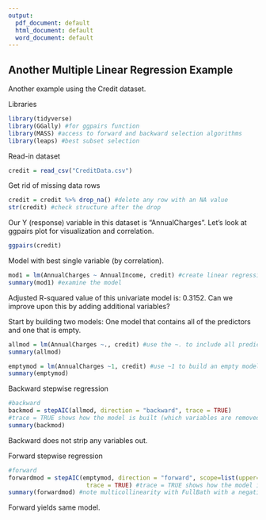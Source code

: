---
output:
  pdf_document: default
  html_document: default
  word_document: default
---
## Another Multiple Linear Regression Example

Another example using the Credit dataset.  

Libraries  
```{r}
library(tidyverse)
library(GGally) #for ggpairs function
library(MASS) #access to forward and backward selection algorithms
library(leaps) #best subset selection
```

Read-in dataset  
```{r}
credit = read_csv("CreditData.csv")
```

Get rid of missing data rows  
```{r}
credit = credit %>% drop_na() #delete any row with an NA value
str(credit) #check structure after the drop
```

Our Y (response) variable in this dataset is "AnnualCharges".  Let's look at ggpairs plot for visualization and correlation.  
```{r}
ggpairs(credit)
```

Model with best single variable (by correlation).  
```{r}
mod1 = lm(AnnualCharges ~ AnnualIncome, credit) #create linear regression model
summary(mod1) #examine the model
```
Adjusted R-squared value of this univariate model is: 0.3152. Can we improve upon this by adding additional variables?  

Start by building two models: One model that contains all of the predictors and one that is empty.
```{R}
allmod = lm(AnnualCharges ~., credit) #use the ~. to include all predictors rather than typing them all in
summary(allmod)

emptymod = lm(AnnualCharges ~1, credit) #use ~1 to build an empty model
summary(emptymod)
```
Backward stepwise regression
```{r}
#backward
backmod = stepAIC(allmod, direction = "backward", trace = TRUE) 
#trace = TRUE shows how the model is built (which variables are removed)
summary(backmod)
```
Backward does not strip any variables out.  

Forward stepwise regression
```{r}
#forward
forwardmod = stepAIC(emptymod, direction = "forward", scope=list(upper=allmod,lower=emptymod),
                      trace = TRUE) #trace = TRUE shows how the model is built (which variables are added)
summary(forwardmod) #note multicollinearity with FullBath with a negative coefficient
```
Forward yields same model.  




